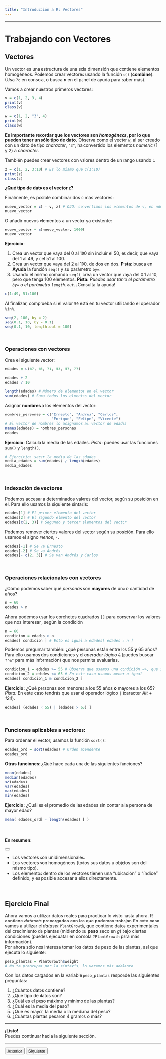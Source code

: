```yaml
---
title: "Introducción a R: Vectores"
---
```

***
# Trabajando con Vectores

## Vectores

Un vector es una estructura de una sola dimensión que contiene elementos homogéneos. Podemos crear vectores usando la función `c()` (**combine**). (Usa `?c` en consola, o busca **_c_** en el panel de ayuda para saber más).

Vamos a crear nuestros primeros vectores:
```r
v = c(1, 2, 3, 4)
print(v)
class(v)

w = c(1, 2, "3", 4)
print(w)
class(w)
```
**Es importante recordar que los vectores son _homogéneos_, por lo que pueden tener un sólo tipo de dato.** Observa como el vector `w`, al ser creado con un dato de tipo *character*, `"3"`, ha convertido los elementos *numeric* (1 y 2) a *character*. 

También puedes crear vectores con valores dentro de un rango usando **:**.
```r
z = c(1, 2, 3:10) # Es lo mismo que c(1:10)
print(z)
class(z)
```

**¿Qué tipo de dato es el vector `z`?**

Finalmente, es posible combinar dos o más vectores:
```r
nuevo_vector = c( - v, z) # OJO: convertimos los elementos de v, en números negativos
nuevo_vector
```

O añadir nuevos elementos a un vector ya existente:
```r
nuevo_vector = c(nuevo_vector, 1000)
nuevo_vector
```

**Ejercicio**:

1. Crea un vector que vaya del 0 al 100 sin incluir el 50, es decir, que vaya del 1 al 49, y del 51 al 100.
2. Crea un vector que vaya del 2 al 100, de dos en dos. **Pista**: busca en **Ayuda** la función `seq()` y su parámetro `by=`.
3. Usando el mismo comando `seq()`, crea un vector que vaya del 0.1 al 10, pero que tenga 100 elementos. **Pista:** *Puedes usar tanto el parámetro `by=` o el parámetro `length.out`*. ¡Consulta la ayuda!

```r
c(1:49, 51:100)
```

Al finalizar, comprueba si el valor `50` está en tu vector utilizando el operador `%in%`.

```r
seq(2, 100, by = 2)
seq(0.1, 10, by = 0.1)
seq(0.1, 10, length.out = 100)
```

<br>

### Operaciones con vectores

Crea el siguiente vector:

```r
edades = c(67, 65, 71, 53, 57, 77)
```

```r
edades + 2
edades / 10
```

```r
length(edades) # Número de elementos en el vector
sum(edades) # Suma todos los elmentos del vector
```

Asignar **nombres** a los elementos del vector:
```r
nombres_personas = c("Ernesto", "Andrés", "Carlos", 
                     "Enrique", "Felipe", "Vicente")
# El vector de nombres lo asignamos al vector de edades
names(edades) = nombres_personas
edades
```


**Ejercicio**: Calcula la media de las edades. *Pista*: puedes usar las funciones `sum()` y `length()`.
```r
# Ejercicio: sacar la media de las edades
media_edades = sum(edades) / length(edades)
media_edades
```

<br>

### Indexación de vectores
Podemos accesar a determinados valores del vector, según su posición en el. Para ello usamos la siguiente sintaxis:
```r
edades[1] # El primer elemento del vector
edades[2] # El segundo elmento del vector
edades[c(2, 3)] # Segundo y tercer elementos del vector
```

Podemos remover ciertos valores del vector según su posición. Para ello usamos el signo *menos*, `-`.
```r
edades[-1] # Se va Ernesto
edades[-2] # Se va Andrés
edades[- c(2, 3)] # Se van Andrés y Carlos
```

<br>

### Operaciones relacionales con vectores
¿Cómo podemos saber qué *personas* son **mayores** de una *n* cantidad de años?
```r
n = 60
edades > n
```

Ahora podemos usar los corchetes cuadrados `[]` para conservar los valores que nos interesan, según la condición:
```r
n = 60
condicion = edades > n
edades[ condicion ] # Esto es igual a edades[ edades > n ]
```

Podemos preguntar también: ¿qué personas están entre los 55 **y** 65 años?  
Para ello usamos dos condiciones y el *operador lógico* `&` (puedes buscar `?"&"` para más información) que nos permita evaluarlas.
```r
condicion_1 = edades >= 55 # Observa que usamos una condición =>, que significa mayor o igual
condicion_2 = edades <= 65 # En este caso usamos menor o igual
edades[ condicion_1 & condicion_2 ]
```

**Ejercicio:** ¿Qué personas son menores a los 55 años **o** mayores a los 65? *Pista:* En este caso tendrás que usar el operador lógico `|` (caracter *Alt + 124*).

```r
edades[ (edades < 55) | (edades > 65) ]
```

<br>

### Funciones aplicables a vectores:
Para ordenar el vector, usamos la función `sort()`:
```r
edades_ord = sort(edades) # Orden acendente
edades_ord 
```

**Otras funciones:**
¿Qué hace cada una de las siguientes funciones?
```r
mean(edades)
median(edades)
sd(edades)
var(edades)
max(edades)
min(edades)
```

**Ejercicio:** ¿Cuál es el promedio de las edades sin contar a la persona de mayor edad?

```r
mean( edades_ord[ - length(edades) ] )
```

<br>

<div class="alert alert-success">
<h4 class="alert-heading">En resumen:</h4>
  <button type="button" class="close" ></button>
  <ul class="list-group list-group-flush">
  <li class="list-group-item">Los vectores son unidimensionales.</li>
  <li class="list-group-item">Los vectores son homogéneos (todos sus datos u objetos son del mismo tipo).</li>
  <li class="list-group-item">Los elementos dentro de los vectores tienen una "ubicación" o "índice" definido, y es posible accesar a ellos directamente.</li>
  </ul>
</div>

<br>

## Ejercicio Final

Ahora vamos a utilizar datos reales para practicar lo visto hasta ahora. R contiene *datasets* precargados con los que podemos trabajar. En este caso vamos a utilizar el *dataset* `PlantGrowth`, que contiene datos experimentales del crecimiento de plantas (midiendo su **peso** seco en $g$) bajo ciertas condiciones (puedes ejecuatar en consola `?PlantGrowth` para más información).  
Por ahora sólo nos interesa tomar los datos de peso de las plantas, así que ejecuta lo siguiente:
```r
peso_plantas = PlantGrowth$weight
# No te preocupes por la sintaxis, lo veremos más adelante
```

Con los datos cargados en la variable `peso_plantas` responde las siguientes preguntas:

1. ¿Cuántos datos contiene?
2. ¿Qué tipo de datos son?
3. ¿Cuál es el peso máximo y mínimo de las plantas?
4. ¿Cuál es la media del peso?
5. ¿Qué es mayor, la media o la mediana del peso?
6. ¿Cuántas plantas pesaron 4 gramos o más?

***

**¡Listo!**  
Puedes continuar hacia la siguiente sección.

***


<button type="button" class="btn btn-primary pull-left">
  <a href="./intro_R_p2.html" style="color:inherit"> Anterior </a>
</button>

<button type="button" class="btn btn-primary pull-right">
  <a href="./estructuras_de_datos.html" style="color:inherit"> Siguiente </a>
</button>
